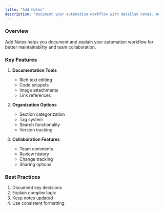 ```yaml
---
title: "Add Notes"
description: "Document your automation workflow with detailed notes. Add comments, explanations, and documentation to make your automation more maintainable and easier to understand."
---
```


### Overview

Add Notes helps you document and explain your automation workflow for better maintainability and team collaboration.

### Key Features

1. **Documentation Tools**
   - Rich text editing
   - Code snippets
   - Image attachments
   - Link references

2. **Organization Options**
   - Section categorization
   - Tag system
   - Search functionality
   - Version tracking

3. **Collaboration Features**
   - Team comments
   - Review history
   - Change tracking
   - Sharing options

### Best Practices

1. Document key decisions
2. Explain complex logic
3. Keep notes updated
4. Use consistent formatting 